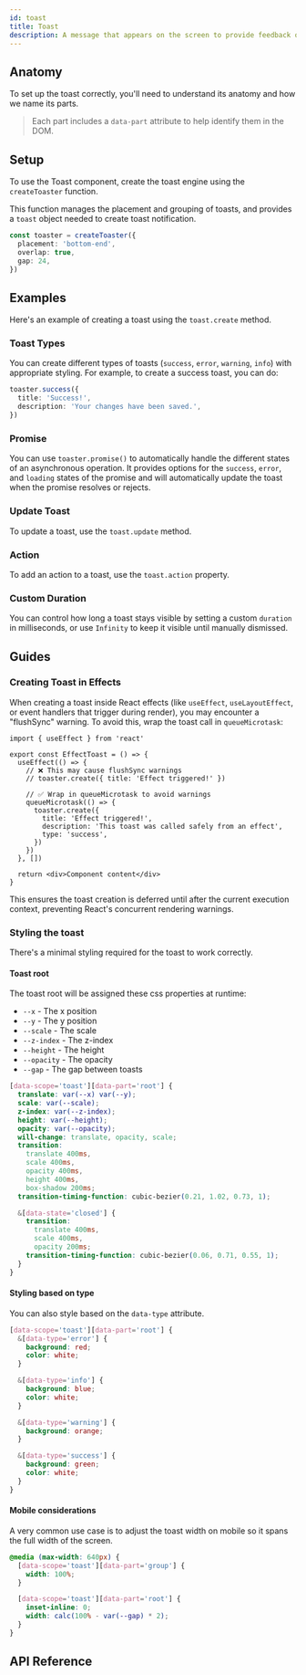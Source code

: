 ```yaml
---
id: toast
title: Toast
description: A message that appears on the screen to provide feedback on an action.
---
```


<ComponentPreview id="Toast" />

## Anatomy

To set up the toast correctly, you'll need to understand its anatomy and how we name its parts.

> Each part includes a `data-part` attribute to help identify them in the DOM.

<Anatomy id="toast" />

## Setup

To use the Toast component, create the toast engine using the `createToaster` function.

This function manages the placement and grouping of toasts, and provides a `toast` object needed to create toast
notification.

```ts
const toaster = createToaster({
  placement: 'bottom-end',
  overlap: true,
  gap: 24,
})
```

## Examples

Here's an example of creating a toast using the `toast.create` method.

<Example id="basic" />

### Toast Types

You can create different types of toasts (`success`, `error`, `warning`, `info`) with appropriate styling. For example,
to create a success toast, you can do:

```ts
toaster.success({
  title: 'Success!',
  description: 'Your changes have been saved.',
})
```

<Example id="types" />

### Promise

You can use `toaster.promise()` to automatically handle the different states of an asynchronous operation. It provides
options for the `success`, `error`, and `loading` states of the promise and will automatically update the toast when the
promise resolves or rejects.

<Example id="promise-toast" />

### Update Toast

To update a toast, use the `toast.update` method.

<Example id="update" />

### Action

To add an action to a toast, use the `toast.action` property.

<Example id="action" />

### Custom Duration

You can control how long a toast stays visible by setting a custom `duration` in milliseconds, or use `Infinity` to keep
it visible until manually dismissed.

<Example id="duration" />

## Guides

### Creating Toast in Effects

When creating a toast inside React effects (like `useEffect`, `useLayoutEffect`, or event handlers that trigger during
render), you may encounter a "flushSync" warning. To avoid this, wrap the toast call in `queueMicrotask`:

```tsx
import { useEffect } from 'react'

export const EffectToast = () => {
  useEffect(() => {
    // ❌ This may cause flushSync warnings
    // toaster.create({ title: 'Effect triggered!' })

    // ✅ Wrap in queueMicrotask to avoid warnings
    queueMicrotask(() => {
      toaster.create({
        title: 'Effect triggered!',
        description: 'This toast was called safely from an effect',
        type: 'success',
      })
    })
  }, [])

  return <div>Component content</div>
}
```

This ensures the toast creation is deferred until after the current execution context, preventing React's concurrent
rendering warnings.

### Styling the toast

There's a minimal styling required for the toast to work correctly.

#### Toast root

The toast root will be assigned these css properties at runtime:

- `--x` - The x position
- `--y` - The y position
- `--scale` - The scale
- `--z-index` - The z-index
- `--height` - The height
- `--opacity` - The opacity
- `--gap` - The gap between toasts

```css
[data-scope='toast'][data-part='root'] {
  translate: var(--x) var(--y);
  scale: var(--scale);
  z-index: var(--z-index);
  height: var(--height);
  opacity: var(--opacity);
  will-change: translate, opacity, scale;
  transition:
    translate 400ms,
    scale 400ms,
    opacity 400ms,
    height 400ms,
    box-shadow 200ms;
  transition-timing-function: cubic-bezier(0.21, 1.02, 0.73, 1);

  &[data-state='closed'] {
    transition:
      translate 400ms,
      scale 400ms,
      opacity 200ms;
    transition-timing-function: cubic-bezier(0.06, 0.71, 0.55, 1);
  }
}
```

#### Styling based on type

You can also style based on the `data-type` attribute.

```css
[data-scope='toast'][data-part='root'] {
  &[data-type='error'] {
    background: red;
    color: white;
  }

  &[data-type='info'] {
    background: blue;
    color: white;
  }

  &[data-type='warning'] {
    background: orange;
  }

  &[data-type='success'] {
    background: green;
    color: white;
  }
}
```

#### Mobile considerations

A very common use case is to adjust the toast width on mobile so it spans the full width of the screen.

```css
@media (max-width: 640px) {
  [data-scope='toast'][data-part='group'] {
    width: 100%;
  }

  [data-scope='toast'][data-part='root'] {
    inset-inline: 0;
    width: calc(100% - var(--gap) * 2);
  }
}
```

## API Reference

<ComponentTypes id="toast" />
